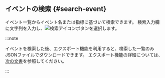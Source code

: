 ## イベントの検索 {#search-event}

イベント一覧からイベント名または指標に基づいて検索できます。 検索入力欄に文字列を入力し、![検索アイコン](/img/ico-search.svg)ボタンを選択します。

:::note

イベントを検索した後、エクスポート機能を利用すると、検索した一覧のみJSONファイルでダウンロードできます。 エクスポート機能の詳細については、[次の文書](#export-json)を参照してください。

:::
